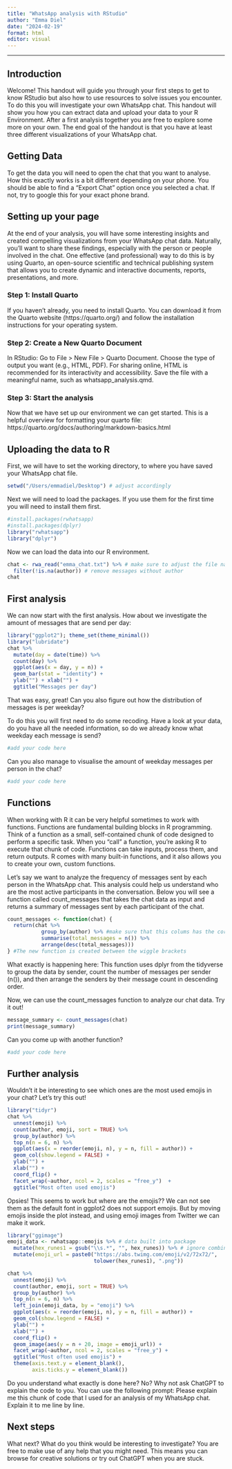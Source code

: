 ```yaml
---
title: "WhatsApp analysis with RStudio"
author: "Emma Diel"
date: "2024-02-19"
format: html
editor: visual
---
```

---

## Introduction
Welcome! This handout will guide you through your first steps to get to know RStudio but also how to use resources to solve issues you encounter. To do this you will investigate your own WhatsApp chat. This handout will show you how you can extract data and upload your data to your R Environment. After a first analysis together you are free to explore some more on your own. The end goal of the handout is that you have at least three different visualizations of your WhatsApp chat. 

## Getting Data
To get the data you will need to open the chat that you want to analyse. How this exactly works is a bit different depending on your phone. You should be able to find a "Export Chat" option once you selected a chat. If not, try to google this for your exact phone brand. 

## Setting up your page
At the end of your analysis, you will have some interesting insights and created compelling visualizations from your WhatsApp chat data. Naturally, you'll want to share these findings, especially with the person or people involved in the chat. One effective (and professional) way to do this is by using Quarto, an open-source scientific and technical publishing system that allows you to create dynamic and interactive documents, reports, presentations, and more.

### Step 1: Install Quarto
If you haven't already, you need to install Quarto. You can download it from the Quarto website (https://quarto.org/) and follow the installation instructions for your operating system.

### Step 2: Create a New Quarto Document
In RStudio: Go to File > New File > Quarto Document. Choose the type of output you want (e.g., HTML, PDF). For sharing online, HTML is recommended for its interactivity and accessibility. Save the file with a meaningful name, such as whatsapp_analysis.qmd.

### Step 3: Start the analysis
Now that we have set up our environment we can get started. This is a helpful overview for formatting your quarto file: https://quarto.org/docs/authoring/markdown-basics.html

## Uploading the data to R 
First, we will have to set the working directory, to where you have saved your WhatsApp chat file. 

```r
setwd("/Users/emmadiel/Desktop") # adjust accordingly
```

Next we will need to load the packages. If you use them for the first time you will need to install them first.

```r
#install.packages(rwhatsapp) 
#install.packages(dplyr)
library("rwhatsapp") 
library("dplyr")
```

Now we can load the data into our R environment. 

```r
chat <- rwa_read("emma_chat.txt") %>% # make sure to adjust the file name
  filter(!is.na(author)) # remove messages without author
chat
```

## First analysis

We can now start with the first analysis. How about we investigate the amount of messages that are send per day:

```r
library("ggplot2"); theme_set(theme_minimal())
library("lubridate")
chat %>%
  mutate(day = date(time)) %>%
  count(day) %>%
  ggplot(aes(x = day, y = n)) +
  geom_bar(stat = "identity") +
  ylab("") + xlab("") +
  ggtitle("Messages per day")
```

That was easy, great! Can you also figure out how the distribution of messages is per weekday? 

To do this you will first need to do some recoding. Have a look at your data, do you have all the needed information, so do we already know what weekday each message is send? 

```r
#add your code here
```

Can you also manage to visualise the amount of weekday messages per person in the chat?

```r
#add your code here
```

## Functions

When working with R it can be very helpful sometimes to work with functions. Functions are fundamental building blocks in R programming. Think of a function as a small, self-contained chunk of code designed to perform a specific task. When you "call" a function, you're asking R to execute that chunk of code. Functions can take inputs, process them, and return outputs. R comes with many built-in functions, and it also allows you to create your own, custom functions.

Let's say we want to analyze the frequency of messages sent by each person in the WhatsApp chat. This analysis could help us understand who are the most active participants in the conversation. Below you will see a function called count_messages that takes the chat data as input and returns a summary of messages sent by each participant of the chat.

```r
count_messages <- function(chat) { 
  return(chat %>%
           group_by(author) %>% #make sure that this colums has the correct name
           summarise(total_messages = n()) %>%
           arrange(desc(total_messages)))
} #The new function is created between the wiggle brackets
```

What exactly is happening here: This function uses dplyr from the tidyverse to group the data by sender, count the number of messages per sender (n()), and then arrange the senders by their message count in descending order.

Now, we can use the count_messages function to analyze our chat data. Try it out!

```r
message_summary <- count_messages(chat)
print(message_summary)
```

Can you come up with another function?

```r
#add your code here
```

## Further analysis

Wouldn't it be interesting to see which ones are the most used emojis in your chat? Let's try this out! 

```r
library("tidyr")
chat %>%
  unnest(emoji) %>%
  count(author, emoji, sort = TRUE) %>%
  group_by(author) %>%
  top_n(n = 6, n) %>%
  ggplot(aes(x = reorder(emoji, n), y = n, fill = author)) +
  geom_col(show.legend = FALSE) +
  ylab("") +
  xlab("") +
  coord_flip() +
  facet_wrap(~author, ncol = 2, scales = "free_y")  +
  ggtitle("Most often used emojis")
```

Opsies! This seems to work but where are the emojis?? We can not see them as the default font in ggplot2 does not support emojis. But by moving emojis inside the plot instead, and using emoji images from Twitter we can make it work. 

```r
library("ggimage")
emoji_data <- rwhatsapp::emojis %>% # data built into package
  mutate(hex_runes1 = gsub("\\s.*", "", hex_runes)) %>% # ignore combined emojis
  mutate(emoji_url = paste0("https://abs.twimg.com/emoji/v2/72x72/", 
                            tolower(hex_runes1), ".png"))

chat %>%
  unnest(emoji) %>%
  count(author, emoji, sort = TRUE) %>%
  group_by(author) %>%
  top_n(n = 6, n) %>%
  left_join(emoji_data, by = "emoji") %>% 
  ggplot(aes(x = reorder(emoji, n), y = n, fill = author)) +
  geom_col(show.legend = FALSE) +
  ylab("") +
  xlab("") +
  coord_flip() +
  geom_image(aes(y = n + 20, image = emoji_url)) +
  facet_wrap(~author, ncol = 2, scales = "free_y") +
  ggtitle("Most often used emojis") +
  theme(axis.text.y = element_blank(),
        axis.ticks.y = element_blank())
```

Do you understand what exactly is done here? No? Why not ask ChatGPT to explain the code to you. You can use the following prompt: Please explain me this chunk of code that I used for an analysis of my WhatsApp chat. Explain it to me line by line. 

## Next steps

What next? What do you think would be interesting to investigate? You are free to make use of any help that you might need. This means you can browse for creative solutions or try out ChatGPT when you are stuck. 

```r

```